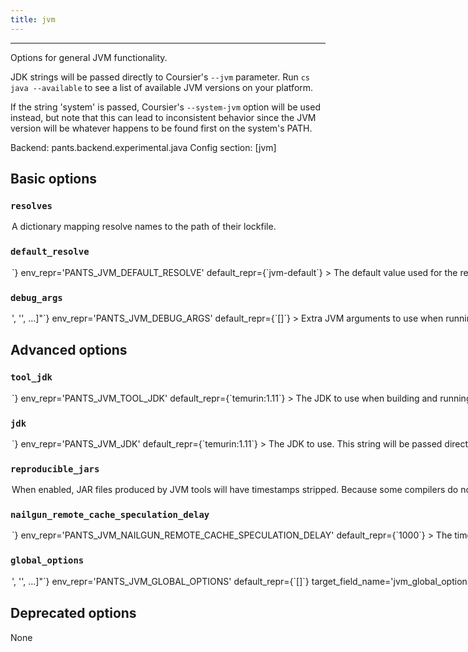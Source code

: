 ```yaml
---
title: jvm
---
```



---


Options for general JVM functionality.

JDK strings will be passed directly to Coursier&#x27;s `--jvm` parameter. Run `cs java --available` to see a list of available JVM versions on your platform.

If the string &#x27;system&#x27; is passed, Coursier&#x27;s `--system-jvm` option will be used instead, but note that this can lead to inconsistent behavior since the JVM version will be whatever happens to be found first on the system&#x27;s PATH.

Backend: <span className="color--primary">pants.backend.experimental.java</span>
Config section: <span className="color--primary">[jvm]</span>

<span className={styles.options}>

## Basic options


### `resolves`

<Option
  cli_repr={`--jvm-resolves="{'key1': val1, 'key2': val2, ...}"`}
  env_repr='PANTS_JVM_RESOLVES'
  default_repr={`{
  "jvm-default": "3rdparty/jvm/default.lock"
}`}
>

A dictionary mapping resolve names to the path of their lockfile.

</Option>

### `default_resolve`

<Option
  cli_repr={`--jvm-default-resolve=<str>`}
  env_repr='PANTS_JVM_DEFAULT_RESOLVE'
  default_repr={`jvm-default`}
>

The default value used for the `resolve` and `compatible_resolves` fields.

The name must be defined as a resolve in `[jvm].resolves`.

</Option>

### `debug_args`

<Option
  cli_repr={`--jvm-debug-args="['<str>', '<str>', ...]"`}
  env_repr='PANTS_JVM_DEBUG_ARGS'
  default_repr={`[]`}
>

Extra JVM arguments to use when running tests in debug mode.

For example, if you want to attach a remote debugger, use something like [&#x27;-agentlib:jdwp=transport=dt_socket,server=y,suspend=y,address=5005&#x27;]

</Option>

## Advanced options


### `tool_jdk`

<Option
  cli_repr={`--jvm-tool-jdk=<str>`}
  env_repr='PANTS_JVM_TOOL_JDK'
  default_repr={`temurin:1.11`}
>

The JDK to use when building and running Pants&#x27; internal JVM support code and other non-compiler tools. See `jvm` help for supported values.

</Option>

### `jdk`

<Option
  cli_repr={`--jvm-jdk=<str>`}
  env_repr='PANTS_JVM_JDK'
  default_repr={`temurin:1.11`}
>

The JDK to use.

This string will be passed directly to Coursier&#x27;s `--jvm` parameter. Run `cs java --available` to see a list of available JVM versions on your platform.

If the string &#x27;system&#x27; is passed, Coursier&#x27;s `--system-jvm` option will be used instead, but note that this can lead to inconsistent behavior since the JVM version will be whatever happens to be found first on the system&#x27;s PATH.

</Option>

### `reproducible_jars`

<Option
  cli_repr={`--[no-]jvm-reproducible-jars`}
  env_repr='PANTS_JVM_REPRODUCIBLE_JARS'
  default_repr={`False`}
>

When enabled, JAR files produced by JVM tools will have timestamps stripped.

Because some compilers do not support this step as a native operation, it can have a performance cost, and is not enabled by default.

</Option>

### `nailgun_remote_cache_speculation_delay`

<Option
  cli_repr={`--jvm-nailgun-remote-cache-speculation-delay=<int>`}
  env_repr='PANTS_JVM_NAILGUN_REMOTE_CACHE_SPECULATION_DELAY'
  default_repr={`1000`}
>

The time in milliseconds to delay speculation of nailgun processes while reading from the remote cache.

When speculating, a remote cache hit will cancel the local copy of a process. But because nailgun does not natively support cancellation, that requires killing a nailgun server, which will mean that future processes take longer to warm up.

This setting allows for trading off waiting for potentially slow cache entries against potentially having to warm up a new nailgun server.

</Option>

### `global_options`

<Option
  cli_repr={`--jvm-global-options="['<str>', '<str>', ...]"`}
  env_repr='PANTS_JVM_GLOBAL_OPTIONS'
  default_repr={`[]`}
  target_field_name='jvm_global_options'
>

List of JVM options to pass to all JVM processes.

Options set here will be used by any JVM processes required by Pants, with the exception of heap memory settings like `-Xmx`, which need to be set using `[GLOBAL].process_total_child_memory_usage` and `[GLOBAL].process_per_child_memory_usage`.

</Option>

## Deprecated options

None


</span>